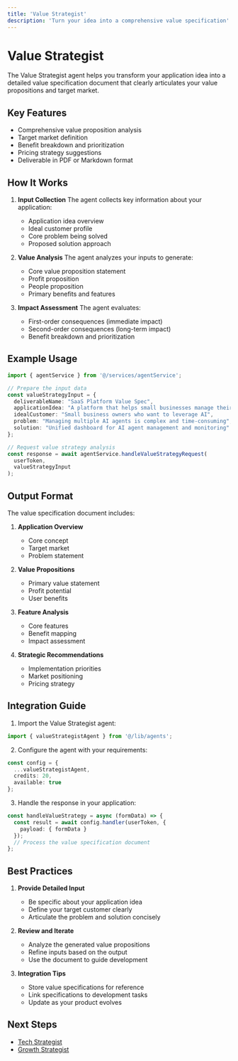 ```yaml
---
title: 'Value Strategist'
description: 'Turn your idea into a comprehensive value specification'
---
```


# Value Strategist

The Value Strategist agent helps you transform your application idea into a detailed value specification document that clearly articulates your value propositions and target market.

## Key Features

- Comprehensive value proposition analysis
- Target market definition
- Benefit breakdown and prioritization
- Pricing strategy suggestions
- Deliverable in PDF or Markdown format

## How It Works

1. **Input Collection**
   The agent collects key information about your application:
   - Application idea overview
   - Ideal customer profile
   - Core problem being solved
   - Proposed solution approach

2. **Value Analysis**
   The agent analyzes your inputs to generate:
   - Core value proposition statement
   - Profit proposition
   - People proposition
   - Primary benefits and features

3. **Impact Assessment**
   The agent evaluates:
   - First-order consequences (immediate impact)
   - Second-order consequences (long-term impact)
   - Benefit breakdown and prioritization

## Example Usage

```typescript
import { agentService } from '@/services/agentService';

// Prepare the input data
const valueStrategyInput = {
  deliverableName: "SaaS Platform Value Spec",
  applicationIdea: "A platform that helps small businesses manage their AI agents",
  idealCustomer: "Small business owners who want to leverage AI",
  problem: "Managing multiple AI agents is complex and time-consuming",
  solution: "Unified dashboard for AI agent management and monitoring"
};

// Request value strategy analysis
const response = await agentService.handleValueStrategyRequest(
  userToken,
  valueStrategyInput
);
```

## Output Format

The value specification document includes:

1. **Application Overview**
   - Core concept
   - Target market
   - Problem statement

2. **Value Propositions**
   - Primary value statement
   - Profit potential
   - User benefits

3. **Feature Analysis**
   - Core features
   - Benefit mapping
   - Impact assessment

4. **Strategic Recommendations**
   - Implementation priorities
   - Market positioning
   - Pricing strategy

## Integration Guide

1. Import the Value Strategist agent:
```typescript
import { valueStrategistAgent } from '@/lib/agents';
```

2. Configure the agent with your requirements:
```typescript
const config = {
  ...valueStrategistAgent,
  credits: 20,
  available: true
};
```

3. Handle the response in your application:
```typescript
const handleValueStrategy = async (formData) => {
  const result = await config.handler(userToken, {
    payload: { formData }
  });
  // Process the value specification document
};
```

## Best Practices

1. **Provide Detailed Input**
   - Be specific about your application idea
   - Define your target customer clearly
   - Articulate the problem and solution concisely

2. **Review and Iterate**
   - Analyze the generated value propositions
   - Refine inputs based on the output
   - Use the document to guide development

3. **Integration Tips**
   - Store value specifications for reference
   - Link specifications to development tasks
   - Update as your product evolves

## Next Steps

- [Tech Strategist](/examples/tech-strategist)
- [Growth Strategist](/examples/growth-strategist) 